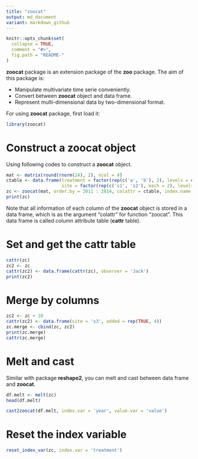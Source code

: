 ```yaml
---
title: "zoocat"
output: md_document
variant: markdown_github
---
```


```r
knitr::opts_chunk$set(
  collapse = TRUE,
  comment = "#>",
  fig.path = "README-"
)
```

**zoocat** package is an extension package of the **zoo** package. The aim of this package is:

* Manipulate multivariate time serie conveniently.
* Convert between **zoocat** object and data frame.
* Represent multi-dimensional data by two-dimensional format.

For using **zoocat** package, first load it:

```r
library(zoocat)
```

# Construct a **zoocat** object

Using following codes to construct a **zoocat** object.

```r
mat <- matrix(round(rnorm(24), 2), ncol = 4)
ctable <- data.frame(treatment = factor(rep(c('a', 'b'), 2), levels = c('a', 'b')), 
                     site = factor(rep(c('s1', 's2'), each = 2), levels = c('s1', 's2')))
zc <- zoocat(mat, order.by = 2011 : 2014, colattr = ctable, index.name = 'year')
print(zc)
```

Note that all information of each column of the **zoocat** object is stored in a data frame, which is as the argument "colattr" for function "zoocat". This data frame is called column attribute table (**cattr** table).

# Set and get the **cattr** table

```r
cattr(zc)
zc2 <- zc
cattr(zc2) <- data.frame(cattr(zc), observer = 'Jack')
print(zc2)
```


# Merge by columns

```r
zc2 <- zc + 10
cattr(zc2) <- data.frame(site = 's3', added = rep(TRUE, 4))
zc.merge <- cbind(zc, zc2)
print(zc.merge)
cattr(zc.merge)
```


# Melt and cast

Similar with package **reshape2**, you can melt and cast between data frame and **zoocat**.

```r
df.melt <- melt(zc)
head(df.melt)
```

```r
cast2zoocat(df.melt, index.var = 'year', value.var = 'value')
```


# Reset the index variable

```r
reset_index_var(zc, index.var = 'treatment')
```

